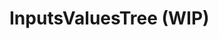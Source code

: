 
# InputsValuesTree (WIP)

<SourceCode
  href="https://github.com/bytedance/flowgram.ai/tree/main/packages/materials/form-materials/src/components/inputs-values-tree"
/>